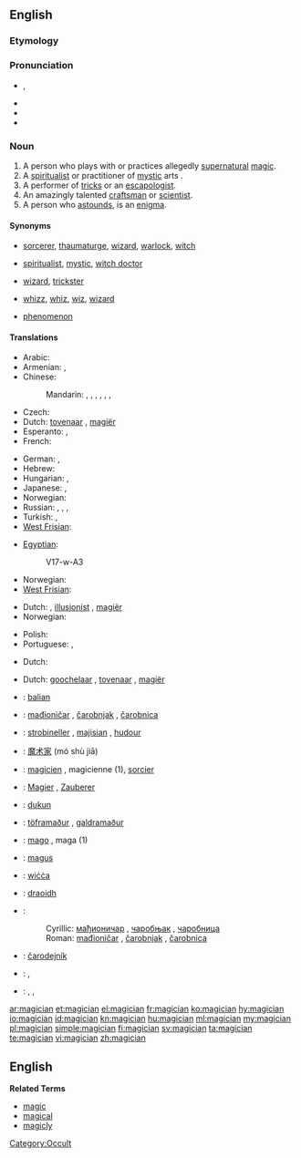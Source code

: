 ==English==
{{wikipedia}}

===Etymology===
{{suffix|magic|ian}}<!--not from another language?-->

===Pronunciation===
* {{IPA|/məˈʤɪʃən/}}, {{SAMPA|/m@"dZIS@n/}}
* {{audio|En-us-magician.ogg|Audio (US)}}
* {{hyphenation|ma|gi|cian}}
* {{rhymes|ɪʃən}}

===Noun===
{{en-noun}}

# A person who plays with or practices allegedly [[supernatural]] [[magic]].
# A [[spiritualist]] or practitioner of [[mystic]] arts {{qualifier|often derogatory}}.
# A performer of [[tricks]] or an [[escapologist]].
# An amazingly talented [[craftsman]] or [[scientist]].
# A person who [[astound]]s, is an [[enigma]].

====Synonyms====
* {{sense|practitioner of alledgedly supernatural magic}} [[sorcerer]], [[thaumaturge]], [[wizard]], [[warlock]], [[witch]]
* {{sense|spiritualist or practitioner of mystic arts}} [[spiritualist]], [[mystic]], [[witch doctor]]
* {{sense|performer of tricks}} [[wizard]], [[trickster]]
* {{sense|talented craftsman or scientist}} [[whizz]], [[whiz]], [[wiz]], [[wizard]]
* {{sense|person who astaunds, is an enigma}} [[phenomenon]]

====Translations====
{{trans-top|practitioner of allegedly supernatural magic}}
* Arabic: {{t|ar|ساحر|m|tr=saaHir}}
* Armenian: {{t-|hy|կախարդ|tr=kaxard}},  {{t-|hy|վհուկ|tr=vhuk}}
* Chinese:
*: Mandarin: {{t|cmn|巫師|sc=Hani}},  {{t|cmn|巫师|tr=wūshī|sc=Hani}},  {{t-|cmn|覡|sc=Hani}},  {{t-|cmn|觋|tr=xí|sc=Hani}}, {{t|cmn|魔術師|sc=Hani}},  {{t|cmn|魔术师|tr=móshùshī|sc=Hani}},  {{t|cmn|妖人|tr=yāorén|sc=Hani}}
* Czech: {{t-|cs|kouzelník|m}}
* Dutch: [[tovenaar]] {{m}}, [[magiër]] {{m}}
* Esperanto: {{t-|eo|iluziisto|xs=Esperanto}},  {{t-|eo|sorĉisto|xs=Esperanto}}
* French: {{t+|fr|mage|m}}
{{trans-mid}}
* German: {{t-|de|Magier|m}}, {{t+|de|Zauberer|m}}
* Hebrew: {{t|he|קוסם|m|tr=kosem}}
* Hungarian: {{t-|hu|mágus}}, {{t+|hu|bűvész}}
* Japanese: {{t|ja|魔法使い|tr=まほうつかい, mahō tsukai}},  {{t|ja|魔術師|tr=まじゅつし, majutsushi}}
* Norwegian: {{t-|no|magiker|m}}
* Russian: {{t+|ru|волшебник|m|tr=volšébnik}},  {{t+|ru|колдун|m|tr=koldún}},  {{t+|ru|маг|m|tr=mag}},  {{t|ru|чародей|m|tr=čarodéj}}
* Turkish: {{t+|tr|sihirbaz}},  {{t+|tr|büyücü}}
* [[West Frisian]]: {{t-|fy|tsjoender|c|xs=West Frisian}}
{{trans-bottom}}

{{trans-top|spiritualist or practitioner of mystic arts}}
* [[Egyptian]]: {{tø|egy|zȝw|sc=Egyp}}
*: <hiero>V17-w-A3</hiero>
{{trans-mid}}
* Norwegian: {{t-|no|trollmann|m}}
* [[West Frisian]]: {{t-|fy|tsjoender|c|xs=West Frisian}}
{{trans-bottom}}

{{trans-top|performer of tricks}}
* Dutch: {{t+|nl|goochelaar|m}}, [[illusionist]] {{m}}, [[magiër]] {{m}}
* Norwegian: {{t-|no|tryllekunstner|m}}
{{trans-mid}}
* Polish: {{t|pl|magik|m}}
* Portuguese: {{t+|pt|mágico|m}}, {{t|pt|ilusionista}}
{{trans-bottom}}

{{trans-top|amazingly talented craftsman or scientist}}
* Dutch: {{t+|nl|tovenaar|m}}
{{trans-mid}}
{{trans-bottom}}

{{trans-top|person who astounds, is an enigma}}
* Dutch: [[goochelaar]] {{m}}, [[tovenaar]] {{m}}, [[magiër]] {{m}}
{{trans-mid}}
{{trans-bottom}}

{{checktrans-top}}
* {{ttbc|Balinese}}: [[balian]]
* {{ttbc|Bosnian}}: [[mađioničar]] {{m}}, [[čarobnjak]] {{m}}, [[čarobnica]] {{f}}
* {{ttbc|Breton}}: [[strobineller]] {{m}}, [[majisian]] {{m}}, [[hudour]] {{m}}
* {{ttbc|Chinese}}: [[魔术家]] (mó shù jiā)
* {{ttbc|French}}: [[magicien]] {{m}}, magicienne {{f}} (1), [[sorcier]] {{m}}
* {{ttbc|German}}: [[Magier]] {{m}}, [[Zauberer]] {{m}}
* {{ttbc|Indonesian}}: [[dukun]]
* {{ttbc|Icelandic}}: [[töframaður]] {{m}}, [[galdramaður]] {{m}}
{{checktrans-mid}}
* {{ttbc|Italian}}: [[mago]] {{m}}, maga {{f}} (1)
* {{ttbc|Latin}}: [[magus]] {{m}}
* {{ttbc|Old English}}: [[wicca#Old English|wiċċa]] {{m}}
* {{ttbc|Scottish Gaelic}}: [[draoidh]] {{m}}
* {{ttbc|Serbian}}:
*: Cyrillic: [[мађионичар]] {{m}}, [[чаробњак]] {{m}}, [[чаробница]] {{f}}
*: Roman: [[mađioničar]] {{m}}, [[čarobnjak]] {{m}}, [[čarobnica]] {{f}}
* {{ttbc|Slovak}}: [[čarodejník]] {{m}}
* {{ttbc|Spanish}}: {{t+|es|mago|m}}, {{t-|es|hechicero|m}}
* {{ttbc|Telugu}}: {{t|te|ఐంద్రజాలికుడు|tr=aiMdrajaalikuDu}}, {{t|te|ఇంద్రజాలికుడు|tr=iMdrajaalikuDu}}, {{t|te|మంత్రగాడు|tr=maMtragaaDu}}
{{checktrans-bottom}}

[[Category:Occult]]

[[ar:magician]]
[[et:magician]]
[[el:magician]]
[[fr:magician]]
[[ko:magician]]
[[hy:magician]]
[[io:magician]]
[[id:magician]]
[[kn:magician]]
[[hu:magician]]
[[ml:magician]]
[[my:magician]]
[[pl:magician]]
[[simple:magician]]
[[fi:magician]]
[[sv:magician]]
[[ta:magician]]
[[te:magician]]
[[vi:magician]]
[[zh:magician]]


== English ==
'''Related Terms'''

*[[magic]]
*[[magical]]
*[[magicly]]